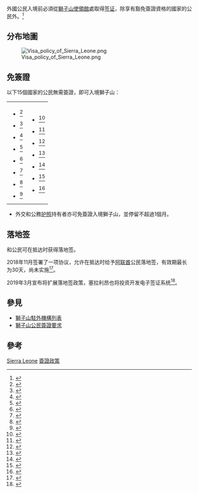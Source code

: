 {{NoteTA
|G1=Toponym
}}
外國公民入境'''{{SLE}}'''前必須從[[獅子山駐外機構列表|獅子山使領館]]處取得[[签证|签证]]，除享有豁免簽證資格的國家的公民外。<ref>{{cite web|title=簽證信息|url=https://www.timaticweb.com/cgi-bin/tim_website_client.cgi?FullText=1&COUNTRY=SL&SECTION=VI&SUBSECTION=00&user=DL&subuser=DELTAB2C|work={{link-en|旅遊信息查詢系統|Timatic}}|publisher=[[國際航空運輸協會|國際航空運輸協會]]}}{{en}}</ref>

==分布地圖==
[[File:Visa_policy_of_Sierra_Leone.png|thumb]]

==免簽證==
以下15個國家的公民無需簽證，即可入境獅子山：
{|style=" {{border-radius|1em}} {{box-shadow|0.1em|0.1em|0.5em|rgba(0,0,0,0.75)}}; background-color: white; border: 1px solid white; padding: 5px;"
|
*{{BEN}}<ref>{{cite web|title=簽證信息|url=http://www.timaticweb.com/cgi-bin/tim_website_client.cgi?SpecData=1&VISA=&page=visa&NA=BJ&AR=00&PASSTYPES=PASS&DE=SL&user=DL&subuser=DELTAB2C|work=旅遊信息查詢系統|publisher=國際航空運輸協會}}{{en}}</ref>
*{{BFA}}<ref>{{cite web|title=簽證信息|url=http://www.timaticweb.com/cgi-bin/tim_website_client.cgi?SpecData=1&VISA=&page=visa&NA=BF&AR=00&PASSTYPES=PASS&DE=SL&user=DL&subuser=DELTAB2C|work=旅遊信息查詢系統|publisher=國際航空運輸協會}}{{en}}</ref>
*{{CPV}}<ref>{{cite web|title=簽證信息|url=http://www.timaticweb.com/cgi-bin/tim_website_client.cgi?SpecData=1&VISA=&page=visa&NA=CV&AR=00&PASSTYPES=PASS&DE=SL&user=DL&subuser=DELTAB2C|work=旅遊信息查詢系統|publisher=國際航空運輸協會}}{{en}}</ref>
*{{CIV}}<ref>{{cite web|title=簽證信息|url=http://www.timaticweb.com/cgi-bin/tim_website_client.cgi?SpecData=1&VISA=&page=visa&NA=CI&AR=00&PASSTYPES=PASS&DE=SL&user=DL&subuser=DELTAB2C|work=旅遊信息查詢系統|publisher=國際航空運輸協會}}{{en}}</ref>
*{{GMB}}<ref>{{cite web|title=簽證信息|url=http://www.timaticweb.com/cgi-bin/tim_website_client.cgi?SpecData=1&VISA=&page=visa&NA=GM&AR=00&PASSTYPES=PASS&DE=SL&user=DL&subuser=DELTAB2C|work=旅遊信息查詢系統|publisher=國際航空運輸協會}}{{en}}</ref>
*{{GHA}}<ref>{{cite web|title=簽證信息|url=http://www.timaticweb.com/cgi-bin/tim_website_client.cgi?SpecData=1&VISA=&page=visa&NA=GH&AR=00&PASSTYPES=PASS&DE=SL&user=DL&subuser=DELTAB2C|work=旅遊信息查詢系統|publisher=國際航空運輸協會}}{{en}}</ref>
*{{GIN}}<ref>{{cite web|title=簽證信息|url=http://www.timaticweb.com/cgi-bin/tim_website_client.cgi?SpecData=1&VISA=&page=visa&NA=GN&AR=00&PASSTYPES=PASS&DE=SL&user=DL&subuser=DELTAB2C|work=旅遊信息查詢系統|publisher=國際航空運輸協會}}{{en}}</ref>
*{{GNB}}<ref>{{cite web|title=簽證信息|url=http://www.timaticweb.com/cgi-bin/tim_website_client.cgi?SpecData=1&VISA=&page=visa&NA=GW&AR=00&PASSTYPES=PASS&DE=SL&user=DL&subuser=DELTAB2C|work=旅遊信息查詢系統|publisher=國際航空運輸協會}}{{en}}</ref>
|valign=top|
*{{LBR}}<ref>{{cite web|title=簽證信息|url=http://www.timaticweb.com/cgi-bin/tim_website_client.cgi?SpecData=1&VISA=&page=visa&NA=LR&AR=00&PASSTYPES=PASS&DE=SL&user=DL&subuser=DELTAB2C|work=旅遊信息查詢系統|publisher=國際航空運輸協會}}{{en}}</ref>
*{{MLI}}<ref>{{cite web|title=簽證信息|url=http://www.timaticweb.com/cgi-bin/tim_website_client.cgi?SpecData=1&VISA=&page=visa&NA=ML&AR=00&PASSTYPES=PASS&DE=SL&user=DL&subuser=DELTAB2C|work=旅遊信息查詢系統|publisher=國際航空運輸協會}}{{en}}</ref>
*{{MRT}}<ref>{{cite web|title=簽證信息|url=http://www.timaticweb.com/cgi-bin/tim_website_client.cgi?SpecData=1&VISA=&page=visa&NA=MR&AR=00&PASSTYPES=PASS&DE=SL&user=DL&subuser=DELTAB2C|work=旅遊信息查詢系統|publisher=國際航空運輸協會}}{{en}}</ref>
*{{NER}}<ref>{{cite web|title=簽證信息|url=http://www.timaticweb.com/cgi-bin/tim_website_client.cgi?SpecData=1&VISA=&page=visa&NA=NE&AR=00&PASSTYPES=PASS&DE=SL&user=DL&subuser=DELTAB2C|work=旅遊信息查詢系統|publisher=國際航空運輸協會}}{{en}}</ref>
*{{NGA}}<ref>{{cite web|title=簽證信息|url=https://www.timaticweb.com/cgi-bin/tim_website_client.cgi?SpecData=1&VISA=&page=visa&NA=NG&AR=00&PASSTYPES=PASS&DE=SL&user=DL&subuser=DELTAB2C|work=旅遊信息查詢系統|publisher=國際航空運輸協會}}{{en}}</ref>
*{{SEN}}<ref>{{cite web|title=簽證信息|url=http://www.timaticweb.com/cgi-bin/tim_website_client.cgi?SpecData=1&VISA=&page=visa&NA=SN&AR=00&PASSTYPES=PASS&DE=SL&user=DL&subuser=DELTAB2C|work=旅遊信息查詢系統|publisher=國際航空運輸協會}}{{en}}</ref>
*{{TGO}}<ref>{{cite web|title=簽證信息|url=http://www.timaticweb.com/cgi-bin/tim_website_client.cgi?SpecData=1&VISA=&page=visa&NA=TG&AR=00&PASSTYPES=PASS&DE=SL&user=DL&subuser=DELTAB2C|work=旅遊信息查詢系統|publisher=國際航空運輸協會}}{{en}}</ref>
|}

*{{IRN}}外交和公務[[护照|护照]]持有者亦可免簽證入境獅子山，並停留不超過1個月。

==落地签==
{{flag|Kenya}}和{{flag|Uganda}}公民可在抵达时获得落地签。

2018年11月签署了一项协议，允许在抵达时给予[[阿联酋|阿联酋]]公民落地签，有效期最长为30天，尚未实施<ref>{{Cite web |url=https://www.khaleejtimes.com/travel/20181129/now-visa-free-travel-to-this-exotic-tourist-destination |title=存档副本 |access-date=2019-04-29 |archive-date=2019-06-05 |archive-url=https://web.archive.org/web/20190605041337/https://www.khaleejtimes.com/travel/20181129/now-visa-free-travel-to-this-exotic-tourist-destination |dead-url=no }}</ref>。

2019年3月宣布将扩展落地签政策，塞拉利昂也将投资开发电子签证系统<ref>{{Cite web |url=https://www.travelpulse.com/news/destinations/sierra-leone-announces-new-e-visa-and-visa-on-arrival-program.html |title=Sierra Leone Announces New E-Visa and Visa on Arrival Program |access-date=2019-04-29 |archive-date=2020-09-19 |archive-url=https://web.archive.org/web/20200919124439/https://www.travelpulse.com/news/destinations/sierra-leone-announces-new-e-visa-and-visa-on-arrival-program.html |dead-url=no }}</ref>。

==參見==
*[[獅子山駐外機構列表|獅子山駐外機構列表]]
*[[獅子山公民簽證要求|獅子山公民簽證要求]]

==參考==
{{reflist|2}}

{{各国签证信息}}

[[Category:各國簽證政策|Sierra Leone]]
[[Category:獅子山外交|簽證政策]]